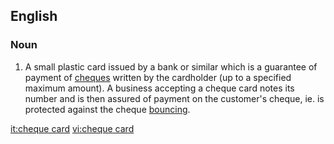 {{wikipedia}}
==English==
===Noun===
{{en-noun|sg=[[cheque]] [[card]]}}
<!-- believe this is UK specific, not found in Australia at least -->
# {{context|UK|finance}} A small plastic card issued by a bank or similar which is a guarantee of payment of [[cheque]]s written by the cardholder (up to a specified maximum amount).  A business accepting a cheque card notes its number and is then assured of payment on the customer's cheque, ie. is protected against the cheque [[bounce|bouncing]].

[[it:cheque card]]
[[vi:cheque card]]